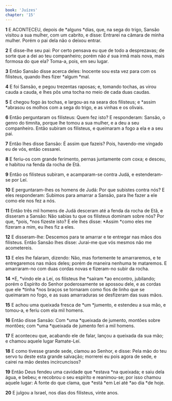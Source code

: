 ```yaml
---
book: 'Juízes'
chapter: '15'
---
```


**1** E ACONTECEU, depois de *alguns *dias, que, na sega do trigo, Sansão visitou a sua mulher, com um cabrito, e disse: Entrarei na câmara de minha mulher. Porém o pai dela não o deixou entrar.

**2** E disse-lhe seu pai: Por certo pensava eu que de todo a desprezavas; de sorte que a dei ao teu companheiro; porém não _é_ sua irmã mais nova, mais formosa do que ela? Toma-a, pois, em seu lugar.

**3** Então Sansão disse acerca deles: Inocente sou esta vez para com os filisteus, quando lhes fizer *algum *mal.

**4** E foi Sansão, e pegou trezentas raposas; e, tomando tochas, as virou cauda a cauda, e lhes pôs uma tocha no meio de cada duas caudas.

**5** E chegou fogo às tochas, e largou-as na seara dos filisteus; e *assim *abrasou os molhos com a sega do trigo, e as vinhas e os olivais.

**6** Então perguntaram os filisteus: Quem fez isto? E responderam: Sansão, o genro do timnita, porque lhe tomou a sua mulher, e a deu a seu companheiro. Então subiram os filisteus, e queimaram a fogo a ela e a seu pai.

**7** Então lhes disse Sansão: É assim que fazeis? Pois, havendo-me vingado eu de vós, então cessarei.

**8** E feriu-os com grande ferimento, pernas juntamente com coxa; e desceu, e habitou na fenda da rocha de Etã.

**9** Então os filisteus subiram, e acamparam-se contra Judá, e estenderam-se por Leí.

**10** E perguntaram-lhes os homens de Judá: Por que subistes contra nós? E eles responderam: Subimos para amarrar a Sansão, para lhe fazer a ele como ele nos fez a nós.

**11** Então três mil homens de Judá desceram até a fenda da rocha de Etã, e disseram a Sansão: Não sabias tu que os filisteus dominam sobre nós? Por que, *pois, *nos fizeste isto? E ele lhes disse: *Assim *como eles me fizeram a mim, eu lhes fiz a eles.

**12** E disseram-lhe: Descemos para te amarrar e te entregar nas mãos dos filisteus. Então Sansão lhes disse: Jurai-me que vós mesmos não me acometereis.

**13** E eles lhe falaram, dizendo: Não, mas fortemente te amarraremos, e te entregaremos nas mãos deles; porém de maneira nenhuma te mataremos. E amarraram-no com duas cordas novas e fizeram-no subir da rocha.

**14** *E, *vindo ele a Leí, os filisteus lhe *saíram *ao encontro, jubilando; porém o Espírito do Senhor poderosamente se apossou dele, e as cordas que ele *tinha *nos braços se tornaram como fios de linho que se queimaram no fogo, e as suas amarraduras se desfizeram das suas mãos.

**15** E achou uma queixada fresca de *um *jumento, e estendeu a sua mão, e tomou-a, e feriu com ela mil homens.

**16** Então disse Sansão: Com *uma *queixada de jumento, montões sobre montões; com *uma *queixada de jumento feri a mil homens.

**17** E aconteceu que, acabando ele de falar, lançou a queixada da sua mão; e chamou aquele lugar Ramate-Leí.

**18** E como tivesse grande sede, clamou ao Senhor, e disse: Pela mão do teu servo tu deste esta grande salvação; morrerei eu pois agora de sede, e cairei na mão destes incircuncisos?

**19** Então Deus fendeu uma cavidade que *estava *na queixada; e saiu dela água, e bebeu; e recobrou o seu espírito e reanimou-se; por isso chamou aquele lugar: A fonte do que clama, que *está *em Leí até *ao dia *de hoje.

**20** E julgou a Israel, nos dias dos filisteus, vinte anos.
